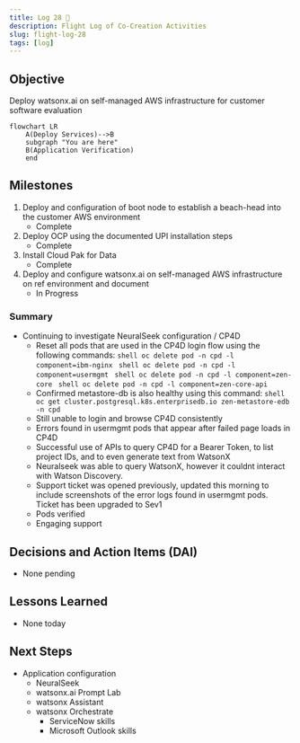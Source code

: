 ```yaml
---
title: Log 28 🛫
description: Flight Log of Co-Creation Activities
slug: flight-log-28
tags: [log]
---
```


## Objective
Deploy watsonx.ai on self-managed AWS infrastructure for customer software evaluation

```mermaid
flowchart LR
    A(Deploy Services)-->B
    subgraph "You are here"
    B(Application Verification)
    end
```

## Milestones
1. Deploy and configuration of boot node to establish a beach-head into the customer AWS environment
    - Complete
2. Deploy OCP using the documented UPI installation steps
    - Complete
3. Install Cloud Pak for Data
    - Complete
4. Deploy and configure watsonx.ai on self-managed AWS infrastructure on ref environment and document
    - In Progress

### Summary
- Continuing to investigate NeuralSeek configuration / CP4D
    - Reset all pods that are used in the CP4D login flow using the following commands:
            ```shell
            oc delete pod -n cpd -l component=ibm-nginx
            ```
            ```shell
            oc delete pod -n cpd -l component=usermgmt
            ```
            ```shell
            oc delete pod -n cpd -l component=zen-core
            ```
            ```shell
            oc delete pod -n cpd -l component=zen-core-api
            ```
    - Confirmed metastore-db is also healthy using this command:
            ```shell
            oc get cluster.postgresql.k8s.enterprisedb.io zen-metastore-edb -n cpd
            ```
    - Still unable to login and browse CP4D consistently
    - Errors found in usermgmt pods that appear after failed page loads in CP4D
    - Successful use of APIs to query CP4D for a Bearer Token, to list project IDs, and to even generate text from WatsonX
    - Neuralseek was able to query WatsonX, however it couldnt interact with Watson Discovery.
    - Support ticket was opened previously, updated this morning to include screenshots of the error logs found in usermgmt pods. Ticket has been upgraded to Sev1
    - Pods verified
    - Engaging support

## Decisions and Action Items (DAI)
- None pending

## Lessons Learned
- None today

## Next Steps
- Application configuration
    - NeuralSeek
    - watsonx.ai Prompt Lab
    - watsonx Assistant
    - watsonx Orchestrate
        - ServiceNow skills
        - Microsoft Outlook skills